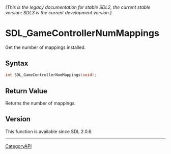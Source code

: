 ====== (This is the legacy documentation for stable SDL2, the current stable version; SDL3 is the current development version.) ======
= SDL_GameControllerNumMappings =

Get the number of mappings installed.

== Syntax ==

<syntaxhighlight lang='c'>
int SDL_GameControllerNumMappings(void);
</syntaxhighlight>

== Return Value ==

Returns the number of mappings.

== Version ==

This function is available since SDL 2.0.6.

----
[[CategoryAPI]]


